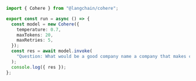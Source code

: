 ```typescript
import { Cohere } from "@langchain/cohere";

export const run = async () => {
  const model = new Cohere({
    temperature: 0.7,
    maxTokens: 20,
    maxRetries: 5,
  });
  const res = await model.invoke(
    "Question: What would be a good company name a company that makes colorful socks?\nAnswer:"
  );
  console.log({ res });
};
```